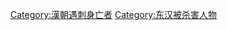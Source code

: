 {{DEFAULTSORT:D東潇遇刺身亡者}}
[[Category:漢朝遇刺身亡者|Category:漢朝遇刺身亡者]]
[[Category:东汉被杀害人物|Category:东汉被杀害人物]]